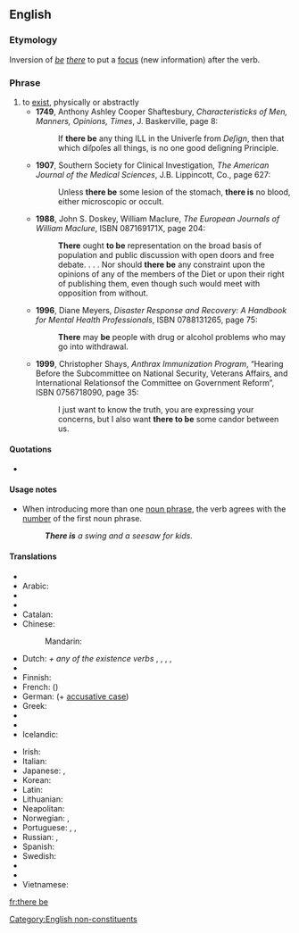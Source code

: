==English==

===Etymology===
Inversion of ''[[be]] [[there]]'' to put a [[focus]] (new information) after the verb.

===Phrase===
{{en-verb|head=[[there]] to [[be]]|''singular'' '''[[there is]]''', ''plural'' '''[[there are]]'''|there being|''singular'' '''[[there was]]''', ''plural'' '''[[there were]]'''|''singular'' '''[[there has been]]''', ''plural'' '''[[there have been]]'''}}

# to [[exist]], physically or abstractly
#* '''1749''',  Anthony Ashley Cooper Shaftesbury, ''Characteristicks of Men, Manners, Opinions, Times'', J. Baskerville, page 8:
#*: If '''there be''' any thing ILL in the Univerſe from ''Deſign'', then that which diſpoſes all things, is no one good deſigning Principle.
#* '''1907''', Southern Society for Clinical Investigation, ''The American Journal of the Medical Sciences'', J.B. Lippincott, Co., page 627:
#*: Unless '''there be''' some lesion of the stomach, '''there is''' no blood, either microscopic or occult.
#* '''1988''', John S. Doskey, William Maclure, ''The European Journals of William Maclure'', ISBN 087169171X, page 204:
#*: '''There''' ought '''to be''' representation on the broad basis of population and public discussion with open doors and free debate. . . . Nor should '''there be''' any constraint upon the opinions of any of the members of the Diet or upon their right of publishing them, even though such would meet with opposition from without.
#* '''1996''', Diane Meyers, ''Disaster Response and Recovery: A Handbook for Mental Health Professionals'', ISBN 0788131265, page 75:
#*: '''There''' may '''be''' people with drug or alcohol problems who may go into withdrawal.
#* '''1999''', Christopher Shays, ''Anthrax Immunization Program'', “Hearing Before the Subcommittee on National Security, Veterans Affairs, and International Relationsof the Committee on Government Reform”, ISBN 0756718090, page 35:
#*: I just want to know the truth, you are expressing your concerns, but I also want '''there to be''' some candor between us.

====Quotations====
* {{seeCites}}

====Usage notes====
* When introducing more than one [[noun phrase]], the verb agrees with the [[number]] of the first noun phrase.
*: '''''There is''' a swing and a seesaw for kids.''

====Translations====
{{trans-top|to exist}}
* {{trreq|Albanian}}
* Arabic: {{qualifier|passive}} {{t+|ar|وجد|tr=wujida|sc=Arab}}
* {{trreq|Armenian}}
* {{trreq|Bulgarian}}
* Catalan: {{t-|ca|haver-hi}}
* Chinese:
*: Mandarin: {{t+|cmn|有|tr=yǒu|sc=Hani}}
* Dutch: {{t+|nl|er}} ''+ any of the existence verbs'' {{t+|nl|zijn}}, {{t+|nl|bestaan}}, {{t+|nl|staan}}, {{t+|nl|zitten}}, {{t+|nl|liggen}}
* {{trreq|Esperanto}}
* Finnish: {{t+|fi|olla}}
* French: {{t+|fr|y avoir}} ({{t+|fr|il y a}})
* German: {{t-|de|es gibt}} (+ [[accusative case]])
* Greek: {{t+|el|είμαι|tr=eímai|sc=Grek}}
* {{trreq|Hebrew}}
* {{trreq|Hungarian}}
* Icelandic: {{t+|is|vera}}
{{trans-mid}}
* Irish: {{t-|ga|bí ann}}
* Italian: {{t+|it|esserci}}
* Japanese: {{t+|ja|いる|tr=iru}} {{qualifier|animate}}, {{t+|ja|ある|tr=aru}} {{qualifier|inanimate}}
* Korean: {{t+|ko|있다|tr=itda|sc=Hang}}
* Latin: {{t+|la|sum}}
* Lithuanian: {{t-|lt|va būti}}
* Neapolitan: {{tø|nap|nce stà}}
* Norwegian: {{t-|no|det er}}, {{t-|no|det finnes}}
* Portuguese: {{t+|pt|haver}}, {{t+|pt|existir}}, {{t+|pt|ter}}
* Russian: {{t+|ru|быть|tr=bytʹ|sc=Cyrl}},  {{t+|ru|иметься|tr=imétʹsja|sc=Cyrl}}
* Spanish: {{t+|es|haber}}
* Swedish: {{t+|sv|finnas}}
* {{trreq|Thai}}
* {{trreq|Turkish}}
* Vietnamese: {{t+|vi|có}}
{{trans-bottom}}

[[Category:English non-constituents]]

[[fr:there be]]